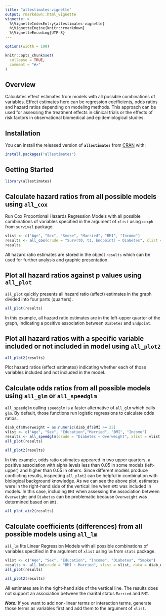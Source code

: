 ---
title: "allestimates-vignette"
output: rmarkdown::html_vignette
vignette: >
  %\VignetteIndexEntry{allestimates-vignette}
  %\VignetteEngine{knitr::rmarkdown}
  %\VignetteEncoding{UTF-8}
---
```{r set-options, echo=FALSE, cache=FALSE}
options(width = 100)
```

```{r, include = FALSE}
knitr::opts_chunk$set(
  collapse = TRUE,
  comment = "#>"
)
```

## Overview

Calculates effect estimates from models with all possible combinations of variables. Effect estimates here can be regression coefficients, odds ratios and hazard ratios depending on modeling methods. This approach can be used for assessing the treatment effects in clinical trials or the effects of risk factors in observational biomedical and epidemiological studies.

## Installation

You can install the released version of **`allestimates`** from [CRAN](https://CRAN.R-project.org) with:

```{r, eval=FALSE}
install.packages("allestimates")
```

## Getting Started

```{r setup}
library(allestimates)
```

## Calculate hazard ratios from all possible models using **`all_cox`**

Run Cox Proportional Hazards Regression Models with all possible combinations of variables specified in the argument of `xlist` using `coxph` from `survival` package. 

```{r, coxhp_result}
vlist <- c("Age", "Sex", "Smoke", "Married", "BMI", "Income")
results <- all_cox(crude = "Surv(t0, t1, Endpoint) ~ Diabetes", xlist = vlist, data = diab_df)
results
```

All hazard ratio estimates are stored in the object `results` which can be used for further analysis and graphic presentation. 

## Plot all hazard ratios against p values using **`all_plot`**
`all_plot` quickly presents all hazard ratio (effect) estimates in the graph divided into four parts (quarters). 
```{r, cox_plot, fig.height=2.5, fig.width = 4}
all_plot(results)
```

In this example, all hazard ratio estimates are in the left-upper quarter of the graph, indicating a positive association between `Diabetes` and `Endpoint`. 

## Plot all hazard ratios with a specific variable included or not included in model using **`all_plot2`**
```{r, cox_plot2, fig.height=4, fig.width = 7}
all_plot2(results)
```

Plot hazard ratios (effect estimates) indicating whether each of those variables included and not included in the model.  

## Calculate odds ratios from all possible models using **`all_glm`** or **`all_speedglm`**
`all_speedglm` calling `speedglm` is a faster alternative of `all_glm` which calls `glm`. By default, those functions run logistic regressions to calculate odds ratios.   

```{r, speedglm_plot, fig.height=2.5, fig.width = 4}
diab_df$Overweight = as.numeric(diab_df$BMI >= 25)
vlist <- c("Age", "Sex", "Education","Married", "BMI", "Income")
results <- all_speedglm(crude = "Diabetes ~ Overweight", xlist = vlist, data = diab_df)
all_plot(results)
```
```{r, speedglm_plot2, fig.height=4, fig.width = 7}
all_plot2(results)
```

In this example, odds ratio estimates appeared in two upper quarters, a positive association with alpha levels less than 0.05 in some models (left-upper) and higher than 0.05 in others. Since different models produce conflicting results, inspecting `all_plot2` can be helpful in combination with biological background knowledge. As we can see the above plot, estimates were in the right-hand side of the vertical line when `BMI` was included in models. In this case, including `BMI` when assessing the association between `Overweight` and `Diabetes` can be problematic because `Overweight` was determined based on `BMI`. 

```{r, speedglm_plot_aic2, fig.height=4, fig.width = 7}
all_plot_aic2(results)
```

## Calculate coefficients (differences) from all possible models using **`all_lm`**

`all_lm` fits Linear Regression Models with all possible combinations of variables specified in the argument of `xlist` using `lm` from `stats` package. 

```{r, lm_plot, fig.height=2.5, fig.width = 4}
vlist <- c("Age", "Sex", "Education", "Income", "Diabetes", "Smoke")
results <- all_lm(crude = "BMI ~ Married", xlist = vlist, data = diab_df)
all_plot(results)
```
```{r, lm_plot2, fig.height=4, fig.width = 7}
all_plot2(results)
```

All estimates are in the right-hand side of the vertical line. The results does not support an association between the marital status `Married` and `BMI`.

***Note:*** If you want to add non-linear terms or interaction terms, generate those terms as variables first and add them to the argument of `xlist`. 

